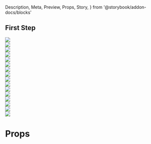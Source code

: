   Description,
  Meta,
  Preview,
  Props,
  Story,
} from '@storybook/addon-docs/blocks'



<Meta title="Components|Slider" component={Slider} />

## First Step

<Preview>
  <Story name="AutoPlay">
    <Slider width={800} height={600} autoPlay>
      <div>
        <img src="https://data.whicdn.com/images/5914875/original.jpg" />
      </div>
      <div>
        <img src="https://i.pinimg.com/originals/61/39/e5/6139e5e894b18e5622dd01c4eebd4f9f.jpg" />
      </div>
      <div>
        <img src="https://static.toiimg.com/thumb/msid-68523832,width-800,height-600,resizemode-75,imgsize-1137762,pt-32,y_pad-40/68523832.jpg" />
      </div>
      <div>
        <img src="https://www.imore.com/sites/imore.com/files/styles/large/public/field/image/2019/11/black-friday-cat-deals.jpg?itok=oJHCR_CA" />
      </div>
    </Slider>
  </Story>
  <Story name="Buttons">
    <Slider width={800} height={600} buttons>
      <div>
        <img src="https://data.whicdn.com/images/5914875/original.jpg" />
      </div>
      <div>
        <img src="https://i.pinimg.com/originals/61/39/e5/6139e5e894b18e5622dd01c4eebd4f9f.jpg" />
      </div>
      <div>
        <img src="https://static.toiimg.com/thumb/msid-68523832,width-800,height-600,resizemode-75,imgsize-1137762,pt-32,y_pad-40/68523832.jpg" />
      </div>
      <div>
        <img src="https://www.imore.com/sites/imore.com/files/styles/large/public/field/image/2019/11/black-friday-cat-deals.jpg?itok=oJHCR_CA" />
      </div>
    </Slider>
  </Story>
    <Story name="Bullets">
    <Slider width={800} height={600} bullets>
      <div>
        <img src="https://data.whicdn.com/images/5914875/original.jpg" />
      </div>
      <div>
        <img src="https://i.pinimg.com/originals/61/39/e5/6139e5e894b18e5622dd01c4eebd4f9f.jpg" />
      </div>
      <div>
        <img src="https://static.toiimg.com/thumb/msid-68523832,width-800,height-600,resizemode-75,imgsize-1137762,pt-32,y_pad-40/68523832.jpg" />
      </div>
      <div>
        <img src="https://www.imore.com/sites/imore.com/files/styles/large/public/field/image/2019/11/black-friday-cat-deals.jpg?itok=oJHCR_CA" />
      </div>
    </Slider>
  </Story>
   <Story name="Give me ALL">
    <Slider width={800} height={600} autoPlay buttons bullets>
      <div>
        <img src="https://data.whicdn.com/images/5914875/original.jpg" />
      </div>
      <div>
        <img src="https://i.pinimg.com/originals/61/39/e5/6139e5e894b18e5622dd01c4eebd4f9f.jpg" />
      </div>
      <div>
        <img src="https://static.toiimg.com/thumb/msid-68523832,width-800,height-600,resizemode-75,imgsize-1137762,pt-32,y_pad-40/68523832.jpg" />
      </div>
      <div>
        <img src="https://www.imore.com/sites/imore.com/files/styles/large/public/field/image/2019/11/black-friday-cat-deals.jpg?itok=oJHCR_CA" />
      </div>
    </Slider>
  </Story>
</Preview>

# Props

<Props of={Slider} />
